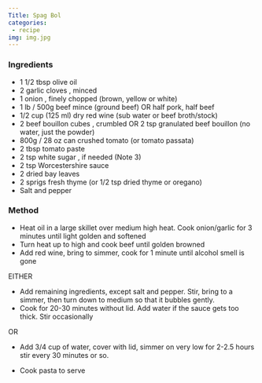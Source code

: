 ```yaml
---
Title: Spag Bol
categories:
 - recipe
img: img.jpg
---
```


### Ingredients
- 1 1/2 tbsp olive oil
- 2 garlic cloves , minced
- 1 onion , finely chopped (brown, yellow or white)
- 1 lb / 500g beef mince (ground beef) OR half pork, half beef
- 1/2 cup (125 ml) dry red wine (sub water or beef broth/stock)
- 2 beef bouillon cubes , crumbled OR 2 tsp granulated beef bouillon (no water, just the powder)
- 800g / 28 oz can crushed tomato (or tomato passata)
- 2 tbsp tomato paste
- 2 tsp white sugar , if needed (Note 3)
- 2 tsp Worcestershire sauce
- 2 dried bay leaves
- 2 sprigs fresh thyme (or 1/2 tsp dried thyme or oregano)
- Salt and pepper

### Method
- Heat oil in a large skillet over medium high heat.  Cook onion/garlic for 3 minutes until light golden and softened
- Turn heat up to high and cook beef until golden browned
- Add red wine, bring to simmer, cook for 1 minute until alcohol smell is gone

EITHER
- Add remaining ingredients, except salt and pepper.  Stir, bring to a simmer, then turn down to medium so that it bubbles gently.
- Cook for 20-30 minutes without lid.  Add water if the sauce gets too thick.  Stir occasionally

OR
- Add 3/4 cup of water, cover with lid, simmer on very low for 2-2.5 hours stir every 30 minutes or so.

- Cook pasta to serve
